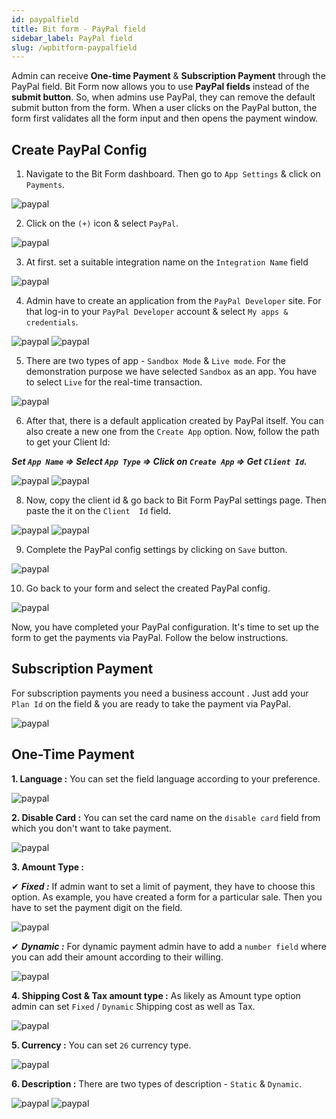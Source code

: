 ```yaml
---
id: paypalfield
title: Bit form - PayPal field
sidebar_label: PayPal field
slug: /wpbitform-paypalfield
---
```


Admin can receive **One-time Payment** & **Subscription Payment** through the PayPal field. Bit Form now allows you to use **PayPal fields** instead of the **submit button**. So, when admins use PayPal, they can remove the default submit button from the form. When a user clicks on the PayPal button, the form first validates all the form input and then opens the payment window.

## Create PayPal Config 

 1. Navigate to the Bit Form dashboard. Then go to `App Settings` & click on `Payments`.

 <Image src="PayPal/1.App-Settings-to-Payment-Bit-Form" alt="paypal" w="1020" h="300" /> 

 2. Click on the `(+)` icon & select `PayPal`.

 <Image src="PayPal/2.Select-PayPal-Bit-Form" alt="paypal" w="1020" h="300" /> 

 3. At first. set a suitable integration name on the `Integration Name` field

 <Image src="PayPal/3.Set-Integration-Name-Bit-Form" alt="paypal" w="1020" h="300" /> 

 4. Admin have to create an application from the `PayPal Developer` site. For that log-in to your `PayPal Developer` account & select `My apps & credentials`.

 <Image src="PayPal/4.PayPal-dashboard-Bit-Form" alt="paypal" w="1020" h="290" /> 

 <Image src="PayPal/5.My-App-Credentials-Bit-Form" alt="paypal" w="1020" h="250" /> 

 5. There are two types of app - `Sandbox Mode` & `Live mode`. For the demonstration purpose we have selected `Sandbox` as an app. You have to select `Live` for the real-time transaction.

 <Image src="PayPal/6.App-Mode-Bit-Form" alt="paypal" w="1020" h="220" /> 

 6. After that, there is a default application created by PayPal itself. You can also create a new one from the `Create App` option. Now, follow the path to get your Client Id:

  ***Set `App Name` => Select `App Type` => Click on `Create App` => Get `Client Id`.***

  <Image src="PayPal/7.Create-App-Bit-Form" alt="paypal" w="1020" h="300" /> 

  <Image src="PayPal/8.Create-App-2-Bit-Form" alt="paypal" w="1020" h="300" /> 

 8. Now, copy the client id & go back to Bit Form PayPal settings page. Then paste the it on the `Client  Id` field. 
 
 <Image src="PayPal/9.Copy-Client-Id-Bit-Form" alt="paypal" w="1020" h="300" /> 

 <Image src="PayPal/10.Paste-Client-Id-Bit-Form" alt="paypal" w="1020" h="300" /> 

 9. Complete the PayPal config settings by clicking on `Save` button.

 <Image src="PayPal/11.Save-Bit-Form" alt="paypal" w="1020" h="300" /> 
 
 10. Go back to your form and select the created PayPal config.

 <Image src="PayPal/12.Select-Config-Bit-Form" alt="paypal" w="1020" h="300" />
  
Now, you have completed your PayPal configuration. It's time to set up the form to get the payments via PayPal. Follow the below instructions.



## Subscription Payment 
For subscription payments you need a business account . Just add your `Plan Id` on the field & you are ready to take the payment via PayPal.

 <Image src="PayPal/13.Subscription-Bit-Form" alt="paypal" w="1020" h="300" />



## One-Time  Payment

**1. Language :**  You can set the field language according to your preference.

<Image src="PayPal/14.Language-Bit-Form" alt="paypal" w="1020" h="300" />

**2. Disable Card :** You can set the card name on the `disable card` field from which you don't want to take payment.

<Image src="PayPal/15.Disable-Card-Bit-Form" alt="paypal" w="1020" h="300" />

**3. Amount Type :**

✔ ***Fixed :*** If admin want to set a limit of payment, they have to choose this option. As example, you have created a form for a particular sale. Then you have to set the payment digit on the field.

<Image src="PayPal/16.Fixed-ammount-Bit-Form" alt="paypal" w="1020" h="300" />

✔ ***Dynamic :*** For dynamic payment admin have to add a `number field` where you can add their amount according to their willing.      

<Image src="PayPal/17.Dynamic-Amount-Bit-Form" alt="paypal" w="1020" h="250" />

**4. Shipping Cost & Tax amount type  :** As likely as Amount type option admin can set `Fixed` / `Dynamic` Shipping cost as well as Tax.

<Image src="PayPal/18.Shipping-Tax-Bit-Form" alt="paypal" w="1020" h="250" />

**5. Currency :** You can set `26` currency type.

<Image src="PayPal/19.Currency-Bit-Form" alt="paypal" w="1020" h="300" />

**6. Description :** There are two types of description - `Static` & `Dynamic`.

<Image src="PayPal/20.Static-Description-Bit-Form" alt="paypal" w="1020" h="300" />

<Image src="PayPal/21..Dynamic-Description-Bit-Form" alt="paypal" w="1020" h="270" />